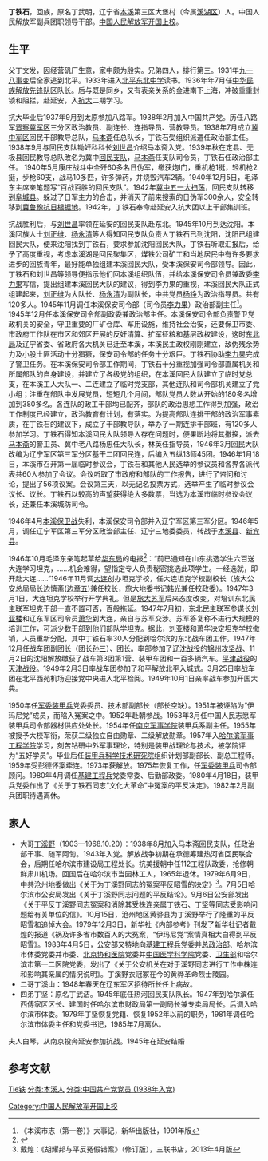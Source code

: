 '''丁铁石'''{{BD|1915年|12月26日|1996年|5月31日}}，回族，原名丁武明，辽宁省[[本溪|本溪]]第三区大堡村（今属[[溪湖区|溪湖区]]）人。中国人民解放军副兵团职领导干部。[[中国人民解放军开国上校|中国人民解放军开国上校]]。
==生平==
父丁文发，因经营矾厂生意，家中颇为殷实。兄弟四人，排行第三。1931年[[九一八事变|九一八事变]]后全家逃到北平。1933年进入[[北平东北中学|北平东北中学]]读书。1936年年7月任[[中华民族解放先锋队|中华民族解放先锋队]]区队长。后与既是同乡，又有表亲关系的金进南下上海，冲破重重封锁和阻拦，赴延安，入[[抗大|抗大]]二期学习。

抗大毕业后1937年9月到太原参加八路军。1938年2月加入中国共产党。历任八路军[[晋察冀军区|晋察冀军区]]三分区政治教员、副连长、连指导员、营教导员。1938年7月成立[[冀中军区|冀中军区]]回民干部教导总队，[[马本斋|马本斋]]任总队长，丁铁石受组织派遣任政治部主任。1938年9月与回民支队锄奸科科长[[刘世昌|刘世昌]]介绍马本斋入党。1939年秋在定县、无极县回民教导总队改名为冀中[[回民支队|回民支队]]，[[马本斋|马本斋]]任支队司令员，丁铁石任政治部主任。 1940年5月康庄战斗中全歼60多名日伪军，缴获炮l门，重机枪1挺，轻机枪2挺，步枪60支，战马10多匹，许多弹药，并烧毁汽车2辆。1940年12月5日，毛泽东主席亲笔题写“百战百胜的回民支队”。1942年[[冀中五一大扫荡|冀中五一大扫荡]]，回民支队转移到[[阜城县|阜城县]]。躲过了日军主力的合击，并消灭了前来搜索的日伪军300余人，安全转移到[[冀鲁豫抗日根据地|冀鲁豫抗日根据地]]。1942年，丁铁石奉命赴延安入抗大团以上干部集训班。

抗战胜利后，与[[刘世昌|刘世昌]]率领在延安的回民支队赴东北。1945年10月到达沈阳。本溪回族人士[[刘正维|刘正维]]、[[杨永清|杨永清]]等人得知回民支队负责人丁铁石已到沈阳，沈阳已组建回民大队，便来沈阳找到丁铁石，要求参加沈阳回民大队，丁铁石听取汇报后，给予了高度重视，考虑本溪湖是回民聚集区，煤铁公司矿工和当地居民中有许多要求进步的回族青年，最好能单独组建本溪回民大队，受本溪保安司令部领导。因此，丁铁石和刘世昌等领导便指示他们回本溪组织队伍，并给本溪保安司令员兼政委[[李力果|李力果]]写信，提出组建本溪回民大队的建议，得到李力果的重视，本溪回民大队正式组建起来，[[刘正维|刘正维]]为大队长、[[杨永清|杨永清]]为副队长，中共党员[[杨铮|杨铮]]为政治指导员。共有120多人。1945年11月调任本溪保安司令部（司令员[[李力果|李力果]]）政治部副主任<ref>《本溪市志（第一卷）》大事记，新华出版社，1991年版</ref>。1945年12月任本溪保安司令部副政委兼政治部主任。本溪保安司令部负责警卫党政机关的安全，守卫重要的厂矿仓库、军用设施，维持社会治安，还要保卫市委、市政府工作队在市区和郊区开展的反奸清算、扩军征粮和基层政权建设，这时[[东北局|东北局]]及辽宁省委、省政府各大机关已迁至本溪，本溪民主政权刚刚建立，敌伪残余势力及小股土匪活动十分猖獗，保安司令部的任务十分艰巨。丁铁石协助[[李力果|李力果]]完成了警卫任务。在本溪保安司令部工作期间，丁铁石十分重视加强司令部直属机关和所属部队的自身建设，并建立了各级党的组织，在本溪回民大队建立了临时党总支，在本溪工人大队一、二连建立了临时党支部，其他连队和司令部机关建立了党小组；注重在部队中发展党员，短短几个月间，部队党员人数从开始的180多名增加到380多名。各连队的政工干部均已配齐，部队的政治思想工作得到加强，政治工作制度已经建立，政治教育有计划，有落实。为提高部队连排干部的政治军事素质，在丁铁石的建议下，成立了干部教导队，举办了一期连排干部班，有120多人参加学习。丁铁石得知本溪回民大队领导人存在问题时，便果断地将其撤换，派去[[马本斋|马本斋]]的警卫员、冀中老八路杨忠任大队长，林英任指导员，1946年3月回民大队改编为辽宁军区第三军分区基干二团回民连，后编入五纵13师45团。1946年1月18日，本溪市召开第一届临时参议会，丁铁石和其他人民选举的参议员和各界各派代表共60人参加了会议。会议听取了市政府和部队的工作报告，进行了咨问和讨论，提出了56项议案。会议第三天，以无记名投票方式，选举产生了临时参议会议长、议长。丁铁石以较高的声望获得绝大多数票，当选为本溪市临时参议会议长，还兼任本溪城防司令。

1946年4月[[本溪保卫战|本溪保卫战]]失利，本溪保安司令部并入辽宁军区第三军分区。1946年5月，调任辽宁军区第三军分区政治部主任、辽宁三地委委员，转战于[[本溪县|本溪县]]、[[新宾县|新宾县]]。

1946年10月毛泽东亲笔起草给[[华东局|华东局]]的电报<ref>{{Cite web |url=http://dangshi.people.com.cn/n1/2018/1016/c85037-30343350.html |title=何立波：“情系人民装甲兵的毛泽东”，《世纪风采》2018年第10期 |access-date=2021-02-10 |archive-date=2021-02-10 |archive-url=https://web.archive.org/web/20210210092033/http://dangshi.people.com.cn/n1/2018/1016/c85037-30343350.html }}</ref>：“前已通知在山东挑选学生六百送大连学习坦克，……机会难得，望指定专人负责秘密挑选此项学生。一经选就，即开赴大连……”1946年11月调[[大连|大连]]创办坦克学校，任大连坦克学校副校长（旅大公安总局局长边慎斋([[边章五|边章五]])兼任校长，旅大地委书记[[韩光|韩光]]兼任校政委）。1947年3月1日，大连坦克学校举行开学典礼。但是[[苏军驻旅大部队|旅大苏军]]后来态度改变，对培训东北民主联军坦克干部一直不置可否，百般拖延。1947年7月初，东北民主联军参谋长[[刘亚楼|刘亚楼]]和辽东军区司令员[[萧华|萧华]]到大连，亲自与苏军交涉。苏军答复称不进行大规模的培训工作，可派少数干部到他们部队学坦克。据此，刘亚楼和萧华决定坦克学校撤销，人员重新分配，其中丁铁石率30人分配到哈尔滨的东北战车团工作。1947年12月任战车团副团长（团长[[孙三|孙三]]）、团长。率部参加了[[辽沈战役|辽沈战役]]的[[锦州战役_(1948年)|锦州攻坚战]]、11月2日的沈阳解放缴获了战车第3团第1营、装甲车团和一百多辆汽车。[[平津战役|平津战役]]的[[天津战役|天津战役]]。1949年2月3日率战车团参加了和平解放北平入城式。3月25日率战车团在北平西苑机场迎接党中央进入北平检阅。1949年10月1日亲率战车参加开国大典。

1950年任[[军委装甲兵|军委装甲兵]]党委委员、技术部副部长（部长空缺）。1951年被诬陷为“伊玛尼党”成员，而陷入冤案之中。1952年赴朝参战。1953年3月任中国人民志愿军装甲兵司令部器材供应处处长。1954年任[[南京军事学院|南京军事学院]]装甲兵系副主任。1955年被授予大校军衔，荣获二级独立自由勋章、二级解放勋章。1957年入[[哈尔滨军事工程学院|哈尔滨军事工程学院]]学习，刻苦钻研中外军事理论，特别是装甲战理论与技术，被学院评为“五好学员”。毕业后任[[装甲兵科学技术研究院|装甲兵科学技术研究院]]组织计划部副部长、副总工程师。1959年受彭德怀案牵连。1973年获解放。1975年恢复工作，任[[军委装甲兵|军委装甲兵]]司令部顾问。1980年4月调任[[基建工程兵|基建工程兵]]党委常委、后勤部政委。1980年4月18日，装甲兵党委作出了《关于丁铁石同志“文化大革命”中冤案的平反决定》。1982年2月副兵团职待遇离休。

==家人==
* 大哥[[丁溪野|丁溪野]]（1903—1968.10.20）：1938年8月加入马本斋回民支队，任政治部干事、随军阿訇。1943年入党。解放战争初期在承德筹建热河省回民联合会，后期任哈尔滨市建设局工程处长。抗美援朝中任112工程队政委，抢修朝鲜肃川机场。回国后在哈尔滨市当园林工人，1965年退休。1979年6月9日，中共沧州地委做出《关于为丁溪野同志的冤案平反昭雪的决定》<ref>戴煌：《胡耀邦与平反冤假错案》（修订版），三联书店，2013年4月版</ref>。7月5日哈尔滨市公安局发出《关于丁溪野同志问题的平反结论》。9月6日公安部发出《关于平反丁溪野同志冤案和消除其受株连亲属丁铁石、丁坚等同志受影响问题给有关单位的信》。10月15日，沧州地区黄骅县为丁溪野举行了隆重的平反昭雪和追悼大会。1979年12月3日，新华社《内部参考》刊发了新华社记者戴煌的报道《祸及许多省市数百人的大冤案，“伊玛尼党”案情真相大白得到平反昭雪》。1983年4月5日，公安部又特地向[[基建工程兵|基建工程兵]]党委并[[总政治部|总政治部]]、哈尔滨市体委党委并市委、[[北京协和医院|北京协和医院]]党委并[[中国医学科学院|中国医学科学院]]党委、[[中华人民共和国卫生部|卫生部]]和哈尔滨市第一二医院党委，发出了《关于公安机关在对于溪野同志进行工作中株连和影响其亲属的情况说明》。丁溪野衣冠冢在今的黄骅革命烈士陵园。
* 二哥丁溪山：1948年春天在辽东军区招待所长任上病故。
* 四弟丁坚：原名丁武洁。1945年底任热河回民支队队长。1947年到哈尔滨任西傅家区区长、建国时任哈尔滨市财政局第一副局长兼专卖局局长。后调入哈尔滨市体委。1979年丁坚恢复党籍、恢复1952年以前的职务，1981年调任哈尔滨市体委主任和党委书记，1985年7月离休。

夫人白琴，从南京投奔延安参加抗战。1945年在延安结婚

==参考文献==
<references/>
[[Category:中国人民解放军开国上校|Category:中国人民解放军开国上校]]
[[分类:丁姓|Tie铁]]
[[分类:本溪人|分类:本溪人]]
[[分类:中国共产党党员_(1938年入党)|分类:中国共产党党员 (1938年入党)]]